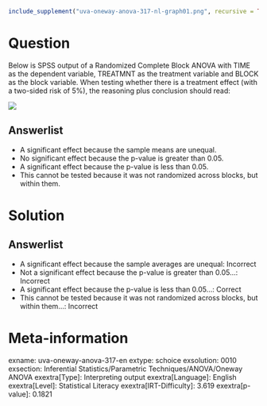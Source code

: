 ```r
include_supplement("uva-oneway-anova-317-nl-graph01.png", recursive = TRUE)
```

Question
========

Below is SPSS output of a Randomized Complete Block ANOVA with TIME as the dependent variable, TREATMNT as the treatment variable and BLOCK as the block variable. When testing whether there is a treatment effect (with a two-sided risk of 5%), the reasoning plus conclusion should read:

![](uva-oneway-anova-317-nl-graph01.png)

Answerlist
----------

* A significant effect because the sample means are unequal.
* No significant effect because the p-value is greater than 0.05.
* A significant effect because the p-value is less than 0.05.
* This cannot be tested because it was not randomized across blocks, but within them.

Solution
========

Answerlist
----------

* A significant effect because the sample averages are unequal: Incorrect
* Not a significant effect because the p-value is greater than 0.05...: Incorrect
* A significant effect because the p-value is less than 0.05...: Correct
* This cannot be tested because it was not randomized across blocks, but within them...: Incorrect

Meta-information
================
exname: uva-oneway-anova-317-en
extype: schoice
exsolution: 0010
exsection: Inferential Statistics/Parametric Techniques/ANOVA/Oneway ANOVA
exextra[Type]: Interpreting output
exextra[Language]: English
exextra[Level]: Statistical Literacy
exextra[IRT-Difficulty]: 3.619
exextra[p-value]: 0.1821
